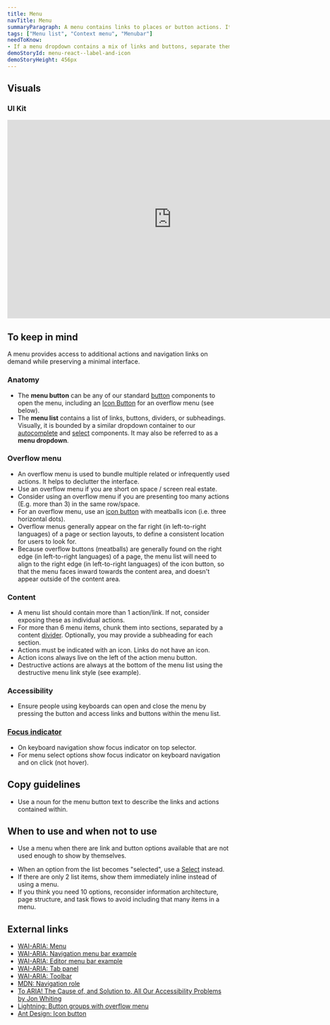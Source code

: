 ```yaml
---
title: Menu
navTitle: Menu
summaryParagraph: A menu contains links to places or button actions. It does NOT show a selected item at all and the menu button text never changes.
tags: ["Menu list", "Context menu", "Menubar"]
needToKnow:
- If a menu dropdown contains a mix of links and buttons, separate them with a content divider with links at the top and buttons at the bottom.
demoStoryId: menu-react--label-and-icon
demoStoryHeight: 456px
---
```



## Visuals

### UI Kit

<iframe style="border: none;" width="744" height="450" src="https://www.figma.com/embed?embed_host=share&url=https%3A%2F%2Fwww.figma.com%2Ffile%2Fe3TyAOZKfLg9cA01Iy1Mgm%2FKaizen-Site-embed%3Fnode-id%3D34373%253A45952&chrome=DOCUMENTATION" allowfullscreen></iframe>

## To keep in mind

A menu provides access to additional actions and navigation links on demand while preserving a minimal interface.

### Anatomy

* The **menu button** can be any of our standard [button](/components/button) components to open the menu, including an [Icon Button](/components/icon-button/) for an overflow menu (see below).
* The **menu list** contains a list of links, buttons, dividers, or subheadings. Visually, it is bounded by a similar dropdown container to our [autocomplete](/components/autocomplete) and [select](/components/select) components. It may also be referred to as a **menu dropdown**.


### Overflow menu

* An overflow menu is used to bundle multiple related or infrequently used actions. It helps to declutter the interface.
* Use an overflow menu if you are short on space / screen real estate.
* Consider using an overflow menu if you are presenting too many actions (E.g. more than 3) in the same row/space.
* For an overflow menu, use an [icon button](/components/icon-button) with meatballs icon (i.e. three horizontal dots).
* Overflow menus generally appear on the far right (in left-to-right languages) of a page or section layouts, to define a consistent location for users to look for.
* Because overflow buttons (meatballs) are generally found on the right edge (in left-to-right languages) of a page, the menu list will need to align to the right edge (in left-to-right languages) of the icon button, so that the menu faces inward towards the content area, and doesn't appear outside of the content area.

### Content

* A menu list should contain more than 1 action/link. If not, consider exposing these as individual actions.
* For more than 6 menu items, chunk them into sections, separated by a content [divider](/components/divider). Optionally, you may provide a subheading for each section.
* Actions must be indicated with an icon. Links do not have an icon.
* Action icons always live on the left of the action menu button.
* Destructive actions are always at the bottom of the menu list using the destructive menu link style (see example).


### Accessibility

* Ensure people using keyboards can open and close the menu by pressing the button and access links and buttons within the menu list.

### [Focus indicator](/guidelines/interaction-states#focus-indicator)

* On keyboard navigation show focus indicator on top selector.
* For menu select options show focus indicator on keyboard navigation and on click (not hover).


## Copy guidelines

* Use a noun for the menu button text to describe the links and actions contained within.

## When to use and when not to use

<WhenToUseAndWhenNotToUse>
<WhenToUse>

* Use a menu when there are link and button options available that are not used enough to show by themselves.

</WhenToUse>
<WhenNotToUse>

* When an option from the list becomes "selected", use a [Select](/components/select) instead.
* If there are only 2 list items, show them immediately inline instead of using a menu.
* If you think you need 10 options, reconsider information architecture, page structure, and task flows to avoid including that many items in a menu.

</WhenNotToUse>
</WhenToUseAndWhenNotToUse>

## External links

- [WAI-ARIA: Menu](https://www.w3.org/TR/wai-aria-1.1/#menu)
- [WAI-ARIA: Navigation menu bar example](https://www.w3.org/TR/wai-aria-practices-1.1/examples/menubar/menubar-1/menubar-1.html)
- [WAI-ARIA: Editor menu bar example](https://www.w3.org/TR/wai-aria-practices-1.1/examples/menubar/menubar-2/menubar-2.html)
- [WAI-ARIA: Tab panel](https://www.w3.org/TR/wai-aria-practices-1.1/#tabpanel)
- [WAI-ARIA: Toolbar](https://www.w3.org/TR/wai-aria-1.1/#toolbar)
- [MDN: Navigation role](https://developer.mozilla.org/en-US/docs/Web/Accessibility/ARIA/Roles/Navigation_Role)
- [To ARIA! The Cause of, and Solution to, All Our Accessibility Problems by Jon Whiting](https://webaim.org/blog/aria-cause-solution/)
- [Lightning: Button groups with overflow menu](https://www.lightningdesignsystem.com/components/button-groups/#With-Overflow-Menu)
- [Ant Design: Icon button](https://ant.design/docs/spec/buttons#%E2%91%A3-Icon-Button)
